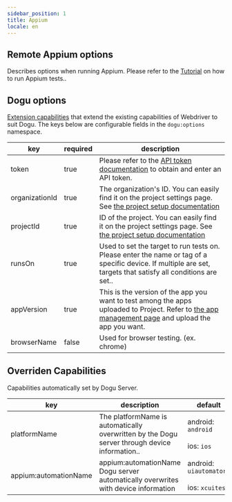```yaml
---
sidebar_position: 1
title: Appium
locale: en
---
```


## Remote Appium options

Describes options when running Appium. Please refer to the [Tutorial](/get-started/tutorials/appium) on how to run Appium tests..

## Dogu options

[Extension capabilities](https://www.w3.org/TR/webdriver/#dfn-extension-capability) that extend the existing capabilities of Webdriver to suit Dogu. The keys below are configurable fields in the `dogu:options` namespace.

| key            | required | description                                                                                                                                                                  |
| -------------- | -------- | ---------------------------------------------------------------------------------------------------------------------------------------------------------------------------- |
| token          | true     | Please refer to the [API token documentation](/management/organization/settings#api-token) to obtain and enter an API token.                                                 |
| organizationId | true     | The organization's ID. You can easily find it on the project settings page. See [the project setup documentation](/management/project/settings)                              |
| projectId      | true     | ID of the project. You can easily find it on the project settings page. See [the project setup documentation](/management/project/settings)                                  |
| runsOn         | true     | Used to set the target to run tests on. Please enter the name or tag of a specific device. If multiple are set, targets that satisfy all conditions are set..                |
| appVersion     | true     | This is the version of the app you want to test among the apps uploaded to Project. Refer to [the app management page](/management/project/app) and upload the app you want. |
| browserName    | false    | Used for browser testing. (ex. chrome)                                                                                                                                       |

## Overriden Capabilities

Capabilities automatically set by Dogu Server.

| key                   | description                                                                                   | default                                          |
| --------------------- | --------------------------------------------------------------------------------------------- | ------------------------------------------------ |
| platformName          | The platformName is automatically overwritten by the Dogu server through device information.. | android: `android`<br></br> ios: `ios`           |
| appium:automationName | appium:automationName Dogu server automatically overwrites with device information            | android: `uiautomator2`<br></br> ios: `xcuitest` |
